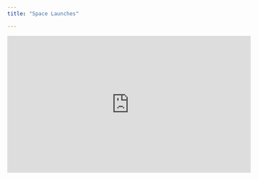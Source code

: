 ```yaml
---
title: "Space Launches"

---
```


<iframe width="560" height="315" src="https://www.youtube.com/embed/ZyPrP_Yo1BA" title="YouTube video player" frameborder="0" allow="accelerometer; autoplay; clipboard-write; encrypted-media; gyroscope; picture-in-picture" allowfullscreen></iframe>
